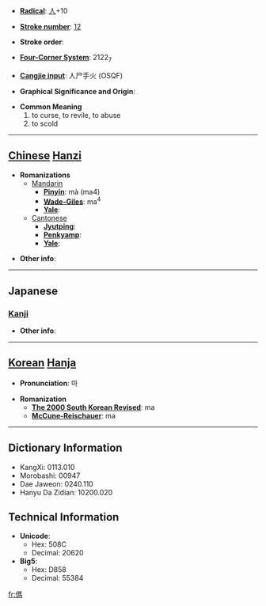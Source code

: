 * '''[[Wiktionary:Chinese radical index| Radical]]''': [[Wiktionary:Chinese radical index 人|人]]+10

* '''[[Wiktionary:Chinese total strokes index|Stroke number]]''': [[Wiktionary:Chinese total strokes index 12|12]]

* '''Stroke order''': 

* '''[[Wiktionary:Chinese four corner index|Four-Corner System]]''': 2122<sub>7</sub>

* '''[[Wiktionary:Chinese Cangjie index|Cangjie input]]''': 人尸手火 (OSQF)

* '''Graphical Significance and Origin''': 

* '''Common Meaning'''
*#to curse, to revile, to abuse
*# to scold


----

== [[Chinese]] [[Hanzi]] ==

* '''Romanizations'''
** [[Mandarin]]
*** '''[[Pinyin]]''': mà (ma4)
*** '''[[Wade-Giles]]''': ma<sup>4</sup>
*** '''[[Yale]]''': 
**[[Cantonese]]
***'''[[Jyutping]]''':
***'''[[Penkyamp]]''': 
***'''[[Yale]]''': 

* '''Other info''': 

----

==Japanese==
===[[Kanji]]===
{{kanji|on readings=[[ば]] (ba), [[め]] (me)|kun readings=[[ののしる]] (nonoshiru)}}

* '''Other info''':  

----

== [[Korean]] [[Hanja]] ==

* '''Pronunciation''': 마

* '''Romanization'''
** '''[[The 2000 South Korean Revised Romanization|The 2000 South Korean Revised]]''': ma
** '''[[McCune-Reischauer]]''': ma

----

== Dictionary Information ==

* KangXi: 0113.010
* Morobashi: 00947
* Dae Jaweon: 0240.110
* Hanyu Da Zidian: 10200.020

== Technical Information ==

* '''Unicode''':
** Hex: 508C
** Decimal: 20620
* '''Big5''':
** Hex: D858
** Decimal: 55384

[[fr:傌]]
